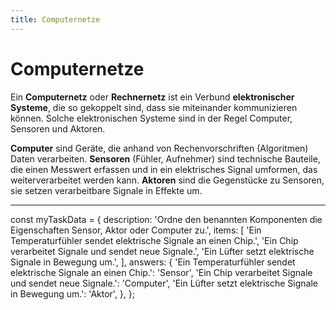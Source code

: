 ```yaml
---
title: Computernetze
---
```


# Computernetze

Ein **Computernetz** oder **Rechnernetz** ist ein Verbund **elektronischer Systeme**, die so gekoppelt sind, dass sie miteinander kommunizieren können. Solche elektronischen Systeme sind in der Regel Computer, Sensoren und Aktoren. 

**Computer** sind Geräte, die anhand von Rechenvorschriften (Algoritmen) Daten verarbeiten. 
**Sensoren** (Fühler, Aufnehmer) sind technische Bauteile, die einen Messwert erfassen und in ein elektrisches Signal umformen, das weiterverarbeitet werden kann. **Aktoren** sind die Gegenstücke zu Sensoren, sie setzen verarbeitbare Signale in Effekte um.

---


const myTaskData = {
  description: 'Ordne den benannten Komponenten die Eigenschaften Sensor, Aktor oder Computer zu.',
  items: [
    'Ein Temperaturfühler sendet elektrische Signale an einen Chip.',
    'Ein Chip verarbeitet Signale und sendet neue Signale.',
    'Ein Lüfter setzt elektrische Signale in Bewegung um.',
  ],
  answers: {
    'Ein Temperaturfühler sendet elektrische Signale an einen Chip.': 'Sensor',
    'Ein Chip verarbeitet Signale und sendet neue Signale.': 'Computer',
    'Ein Lüfter setzt elektrische Signale in Bewegung um.': 'Aktor',
  },
};

<InteractiveTask taskData={myTaskData} />
